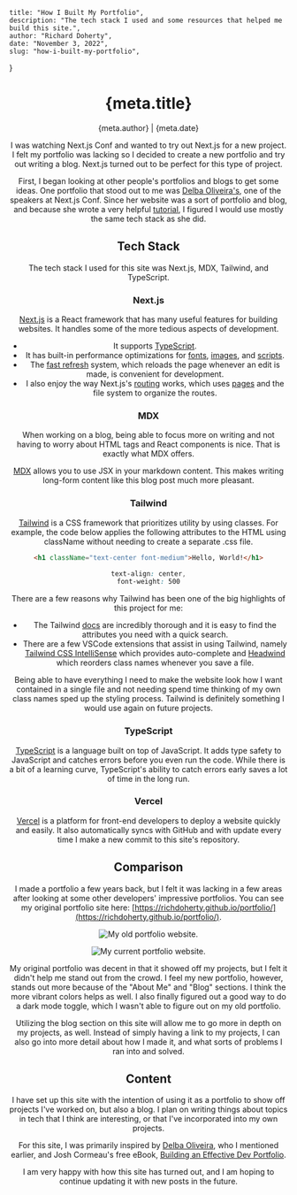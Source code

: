 

    title: "How I Built My Portfolio",
    description: "The tech stack I used and some resources that helped me build this site.",
    author: "Richard Doherty",
    date: "November 3, 2022",
    slug: "how-i-built-my-portfolio",
}

<Header />

# {meta.title}

<TableOfContents />

<article className='w-4/5 lg:w-1/2 mx-auto'>

{meta.author} | {meta.date}

I was watching Next.js Conf and wanted to try out Next.js for a new project. I felt my portfolio was lacking so 
I decided to create a new portfolio and try out writing a blog. Next.js turned out to be perfect for this type of project.

First, I began looking at other people's portfolios and blogs to get some ideas. 
One portfolio that stood out to me was [Delba Oliveira's](https://delba.dev/), one of the speakers at Next.js Conf.
Since her website was a sort of portfolio and blog, and because she wrote a very helpful [tutorial](https://delba.dev/blog/how-i-built-my-website-with-nextjs),
I figured I would use mostly the same tech stack as she did.

## Tech Stack

The tech stack I used for this site was Next.js, MDX, Tailwind, and TypeScript.

### Next.js

[Next.js](https://nextjs.org/) is a React framework that has many useful features for building websites. It handles some of the more tedious aspects of development.

- It supports [TypeScript](https://nextjs.org/docs/basic-features/typescript).
- It has built-in performance optimizations for [fonts](https://nextjs.org/docs/basic-features/font-optimization), [images](https://nextjs.org/docs/basic-features/image-optimization), and [scripts](https://nextjs.org/docs/basic-features/script).
- The [fast refresh](https://nextjs.org/docs/basic-features/fast-refresh) system, which reloads the page whenever an edit is made, is convenient for development.
- I also enjoy the way Next.js's [routing](https://nextjs.org/docs/routing/introduction) works, which uses [pages](https://nextjs.org/docs/basic-features/pages) and the file system to organize the routes.

### MDX

When working on a blog, being able to focus more on writing and not having to worry about HTML tags and React components is nice. That is exactly what MDX offers.

[MDX](https://mdxjs.com/) allows you to use JSX in your markdown content. This makes writing long-form content like this blog post much more pleasant.

### Tailwind

[Tailwind](https://tailwindcss.com/) is a CSS framework that prioritizes utility by using classes. For example, the code below applies the following attributes to the HTML using className without needing to create a separate .css file.

```html title="html"
<h1 className="text-center font-medium">Hello, World!</h1>
```

```css title="css"
text-align: center,
font-weight: 500
``` 

There are a few reasons why Tailwind has been one of the big highlights of this project for me:
- The Tailwind [docs](https://tailwindcss.com/docs/installation) are incredibly thorough and it is easy to find the attributes you need with a quick search.
- There are a few VSCode extensions that assist in using Tailwind, namely 
[Tailwind CSS IntelliSense](https://marketplace.visualstudio.com/items?itemName=bradlc.vscode-tailwindcss) which provides auto-complete
and [Headwind](https://marketplace.visualstudio.com/items?itemName=heybourn.headwind) which reorders class names whenever you save a file.

Being able to have everything I need to make the website look how I want contained in a single file and not needing spend time thinking of my own class names sped up the styling
process. Tailwind is definitely something I would use again on future projects.

### TypeScript

[TypeScript](https://www.typescriptlang.org/) is a language built on top of JavaScript. It adds type safety to JavaScript and catches errors before you even run the code.
While there is a bit of a learning curve, TypeScript's ability to catch errors early saves a lot of time in the long run.

### Vercel

[Vercel](https://vercel.com/) is a platform for front-end developers to deploy a website quickly and easily. It also automatically syncs with GitHub and with update 
every time I make a new commit to this site's repository.

## Comparison

I made a portfolio a few years back, but I felt it was lacking in a few areas after looking at some other developers' impressive portfolios. 
You can see my original portfolio site here: [https://richdoherty.github.io/portfolio/](https://richdoherty.github.io/portfolio/).

<div className="grid grid-cols-1 mx-auto md:grid-cols-2">
<Image
    src={oldPortfolio}
    alt="My old portfolio website."
    className="h-auto mx-auto rounded-lg"
/>

<Image
    src={newPortfolio}
    alt="My current portfolio website."
    className="h-auto mx-auto rounded-lg"
/>
</div>

My original portfolio was decent in that it showed off my projects, but I felt it didn't help me stand out from the crowd. I feel my new portfolio, however, 
stands out more because of the "About Me" and "Blog" sections. I think the more vibrant colors helps as well. I also finally figured out a good way to do 
a dark mode toggle, which I wasn't able to figure out on my old portfolio.

Utilizing the blog section on this site will allow me to go more in depth on my projects, as well. Instead of simply having a link to my projects, I can also go into 
more detail about how I made it, and what sorts of problems I ran into and solved.

## Content

I have set up this site with the intention of using it as a portfolio to show off projects I've worked on, but also a blog. I plan on writing things about topics in tech
that I think are interesting, or that I've incorporated into my own projects.

For this site, I was primarily inspired by [Delba Oliveira](https://delba.dev/), who I mentioned earlier, and Josh Cormeau's free eBook, 
[Building an Effective Dev Portfolio](https://www.joshwcomeau.com/effective-portfolio/).

I am very happy with how this site has turned out, and I am hoping to continue updating it with new posts in the future.

</article>

<Footer />